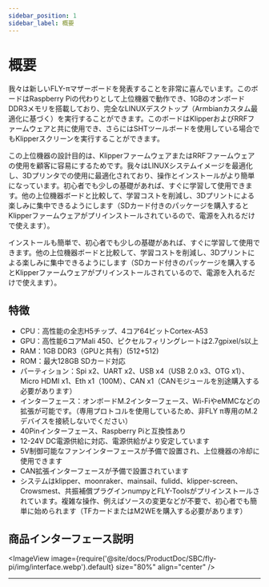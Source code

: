 ```yaml
---
sidebar_position: 1
sidebar_label: 概要
---
```


# 概要

我々は新しいFLY-πマザーボードを発表することを非常に喜んでいます。このボードはRaspberry Piの代わりとして上位機器で動作でき、1GBのオンボードDDR3メモリを搭載しており、完全なLINUXデスクトップ（Armbianカスタム最適化に基づく）を実行することができます。このボードはKlipperおよびRRFファームウェアと共に使用でき、さらにはSHTツールボードを使用している場合でもKlipperスクリーンを実行することができます。

この上位機器の設計目的は、KlipperファームウェアまたはRRFファームウェアの使用を顧客に容易にするためです。我々はLINUXシステムイメージを最適化し、3Dプリンタでの使用に最適化されており、操作とインストールがより簡単になっています。初心者でも少しの基礎があれば、すぐに学習して使用できます。他の上位機器ボードと比較して、学習コストを削減し、3Dプリントによる楽しみに集中できるようにします（SDカード付きのパッケージを購入するとKlipperファームウェアがプリインストールされているので、電源を入れるだけで使えます）。

インストールも簡単で、初心者でも少しの基礎があれば、すぐに学習して使用できます。他の上位機器ボードと比較して、学習コストを削減し、3Dプリントによる楽しみに集中できるようにします（SDカード付きのパッケージを購入するとKlipperファームウェアがプリインストールされているので、電源を入れるだけで使えます）。

## 特徴

* CPU：高性能の全志H5チップ、4コア64ビットCortex-A53
* GPU：高性能6コアMali 450、ピクセルフィリングレートは2.7gpixel/s以上
* RAM：1GB DDR3（GPUと共有）(512+512)
* ROM：最大128GB SDカード対応
* パーティション：Spi x2、UART x2、USB x4（USB 2.0 x3、OTG x1）、Micro HDMI x1、Eth x1（100M）、CAN x1（CANモジュールを別途購入する必要があります）
* インターフェース：オンボードM.2インターフェース、Wi-FiやeMMCなどの拡張が可能です。（専用プロトコルを使用しているため、非FLY π専用のM.2デバイスを接続しないでください）
* 40Pinインターフェース、Raspberry Piと互換性あり
* 12-24V DC電源供給に対応、電源供給がより安定しています
* 5V制御可能なファンインターフェースが予備で設置され、上位機器の冷却に使用できます
* CAN拡張インターフェースが予備で設置されています
* システムはklipper、moonraker、mainsail、fulidd、klipper-screen、Crowsmest、共振補償プラグインnumpyとFLY-Toolsがプリインストールされています。複雑な操作、例えばソースの変更などが不要で、初心者でも簡単に始められます（TFカードまたはM2WEを購入する必要があります）

## 商品インターフェース説明

<ImageView image={require('@site/docs/ProductDoc/SBC/fly-pi/img/interface.webp').default} size="80%" align="center" />

----